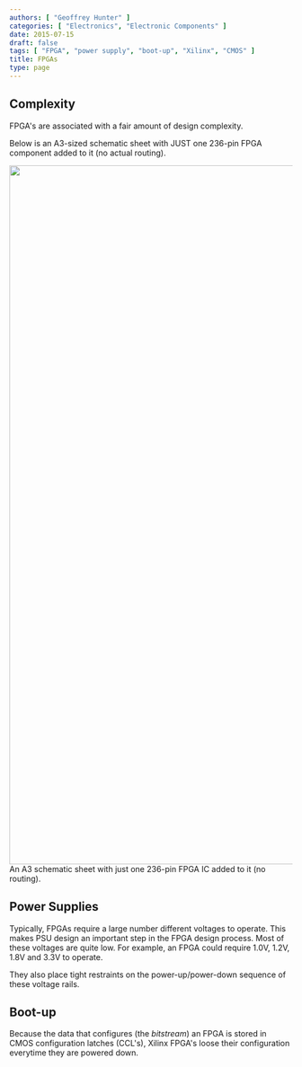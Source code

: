 ```yaml
---
authors: [ "Geoffrey Hunter" ]
categories: [ "Electronics", "Electronic Components" ]
date: 2015-07-15
draft: false
tags: [ "FPGA", "power supply", "boot-up", "Xilinx", "CMOS" ]
title: FPGAs
type: page
---
```



## Complexity

FPGA's are associated with a fair amount of design complexity.

Below is an A3-sized schematic sheet with JUST one 236-pin FPGA component added to it (no actual routing).


<Image src={fpga_schematic_just_the_ic_no_routing} width="1245px">An A3 schematic sheet with just one 236-pin FPGA IC added to it (no routing).</Image>

## Power Supplies

Typically, FPGAs require a large number different voltages to operate. This makes PSU design an important step in the FPGA design process. Most of these voltages are quite low. For example, an FPGA could require 1.0V, 1.2V, 1.8V and 3.3V to operate.

They also place tight restraints on the power-up/power-down sequence of these voltage rails.

## Boot-up

Because the data that configures (the _bitstream_) an FPGA is stored in CMOS configuration latches (CCL's), Xilinx FPGA's loose their configuration everytime they are powered down.
